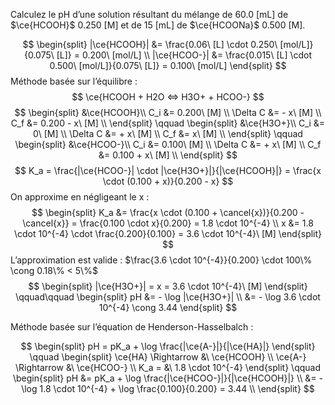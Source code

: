 ::: {.Exercise data-latex=""}

Calculez le pH d’une solution résultant du mélange de 60.0 [mL] de $\ce{HCOOH}$ 0.250 [M] et de 15 [mL] de $\ce{HCOONa}$ 0.500 [M].
\vspace{\stretch{1}}

:::

::: {.Answer data-latex=""}

$$
\begin{split}
  |\ce{HCOOH}| &= \frac{0.06\ [L] \cdot 0.250\ [mol/L]}{0.075\ [L]} = 0.200\ [mol/L] \\
  |\ce{HCOO-}| &= \frac{0.015\ [L] \cdot 0.500\ [mol/L]}{0.075\ [L]} = 0.100\ [mol/L]
\end{split}
$$
Méthode basée sur l'équilibre :
$$
\ce{HCOOH + H2O <=> H3O+ + HCOO-}
$$
$$
\begin{split}
&\ce{HCOOH}\\
C_i &= 0.200\ [M] \\
\Delta C &= - x\ [M] \\
C_f &= 0.200 - x\ [M] \\
\end{split}
\qquad
\begin{split}
&\ce{H3O+}\\
C_i &= 0\ [M] \\
\Delta C &= + x\ [M] \\
C_f &= x\ [M] \\
\end{split}
\qquad
\begin{split}
&\ce{HCOO-}\\
C_i &= 0.100\ [M] \\
\Delta C &= + x\ [M] \\
C_f &= 0.100 + x\ [M] \\
\end{split}
$$
$$
K_a = \frac{|\ce{HCOO-}| \cdot |\ce{H3O+}|}{|\ce{HCOOH}|} = \frac{x \cdot (0.100 + x)}{0.200 - x}
$$
On approxime en négligeant le x : 
$$
\begin{split}
K_a &= \frac{x \cdot (0.100 + \cancel{x})}{0.200 - \cancel{x}} = \frac{0.100 \cdot x}{0.200} = 1.8 \cdot 10^{-4} \\
x &= 1.8 \cdot 10^{-4} \cdot \frac{0.200}{0.100} = 3.6 \cdot 10^{-4}\ [M]
\end{split}
$$
L'approximation est valide : $\frac{3.6 \cdot 10^{-4}}{0.200} \cdot 100\% \cong 0.18\% < 5\%$
$$
\begin{split}
|\ce{H3O+}| = x = 3.6 \cdot 10^{-4}\ [M]
\end{split}
\qquad\qquad
\begin{split}
pH &= - \log |\ce{H3O+}| \\
 &= - \log 3.6 \cdot 10^{-4} \cong 3.44
\end{split}
$$

Méthode basée sur l’équation de Henderson-Hasselbalch :

$$
\begin{split}
  pH = pK_a + \log \frac{|\ce{A-}|}{|\ce{HA}|}
\end{split}
\qquad
\begin{split}
  \ce{HA} \Rightarrow &\ \ce{HCOOH} \\
  \ce{A-} \Rightarrow &\ \ce{HCOO-} \\
  K_a = &\ 1.8 \cdot 10^{-4}
\end{split}
\qquad
\begin{split}
  pH &= pK_a + \log \frac{|\ce{HCOO-}|}{|\ce{HCOOH}|} \\
  &= - \log 1.8 \cdot 10^{-4} + \log \frac{0.100}{0.200} = 3.44 \\
\end{split}
$$
:::
